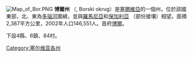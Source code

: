 {{NoteTA
  |G1=地名
  |G2=nationality
}}

[[File:Map_of_Bor.PNG|thumb]]
'''博爾州''' （{{lang|sr|Борски округ}}, Borski okrug）是[[塞爾維亞|塞爾維亞]]的一個州，位於該國東部，北、東為[[多瑙河|多瑙河]]圍繞，並與[[羅馬尼亞|羅馬尼亞]]和[[保加利亞|保加利亞]] （部份接壤）相望。面積2,387平方公里，2002年人口146,551人。首府[[博爾|博爾]]。

下設4縣、6鎮、84村。

{{塞爾維亞行政區劃|nocat}}
[[Category:塞尔维亚各州|Category:塞尔维亚各州]]